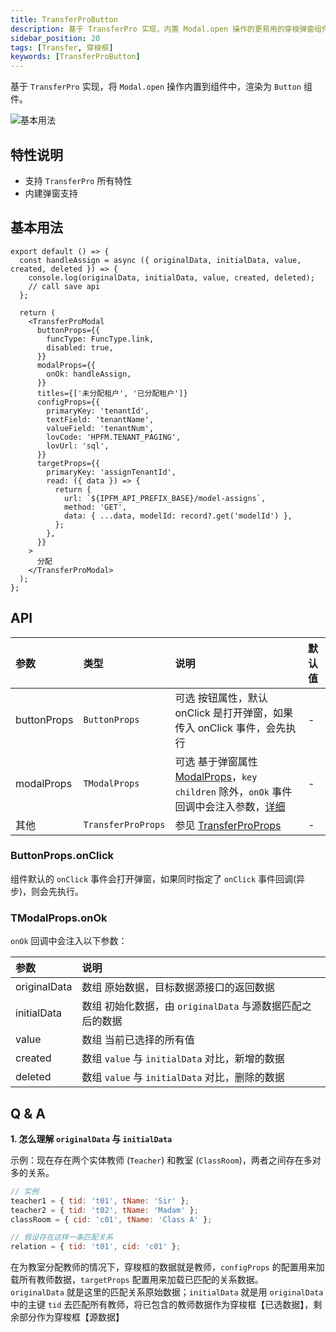 ```yaml
---
title: TransferProButton
description: 基于 TransferPro 实现，内置 Modal.open 操作的更易用的穿梭弹窗组件。
sidebar_position: 20
tags: [Transfer, 穿梭框]
keywords: [TransferProButton]
---
```


基于 `TransferPro` 实现，将 `Modal.open` 操作内置到组件中，渲染为 `Button` 组件。

![基本用法](./images/transfer-pro-button-base.png)

## 特性说明

- 支持 `TransferPro` 所有特性
- 内建弹窗支持

## 基本用法

```tsx {3,13-15} showLineNumbers
export default () => {
  const handleAssign = async ({ originalData, initialData, value, created, deleted }) => {
    console.log(originalData, initialData, value, created, deleted);
    // call save api
  };

  return (
    <TransferProModal
      buttonProps={{
        funcType: FuncType.link,
        disabled: true,
      }}
      modalProps={{
        onOk: handleAssign,
      }}
      titles={['未分配租户', '已分配租户']}
      configProps={{
        primaryKey: 'tenantId',
        textField: 'tenantName',
        valueField: 'tenantNum',
        lovCode: 'HPFM.TENANT_PAGING',
        lovUrl: 'sql',
      }}
      targetProps={{
        primaryKey: 'assignTenantId',
        read: ({ data }) => {
          return {
            url: `${IPFM_API_PREFIX_BASE}/model-assigns`,
            method: 'GET',
            data: { ...data, modelId: record?.get('modelId') },
          };
        },
      }}
    >
      分配
    </TransferProModal>
  );
};
```

## API

| 参数        | 类型               | 说明                                                                                                                                                                                                       | 默认值 |
| :---------- | :----------------- | :--------------------------------------------------------------------------------------------------------------------------------------------------------------------------------------------------------- | :----- |
| buttonProps | `ButtonProps`      | <Highlight>可选</Highlight> 按钮属性，默认 onClick 是打开弹窗，如果传入 onClick 事件，会先执行                                                                                                             | -      |
| modalProps  | `TModalProps`      | <Highlight>可选</Highlight> 基于弹窗属性 [ModalProps](https://open.hand-china.com/choerodon-ui/zh/procmp/feedback/modal#API)，`key` `children` 除外，`onOk` 事件回调中会注入参数，[详细](#tmodalpropsonok) | -      |
| 其他        | `TransferProProps` | 参见 [TransferProProps](/docs/C7N/CustomComponents/transfer-pro#api)                                                                                                                                       | -      |

### ButtonProps.onClick

组件默认的 `onClick` 事件会打开弹窗，如果同时指定了 `onClick` 事件回调(异步)，则会先执行。

### TModalProps.onOk

`onOk` 回调中会注入以下参数：

| 参数         | 说明                                                                             |
| :----------- | :------------------------------------------------------------------------------- |
| originalData | <Highlight>数组</Highlight> 原始数据，目标数据源接口的返回数据                   |
| initialData  | <Highlight>数组</Highlight> 初始化数据，由 `originalData` 与源数据匹配之后的数据 |
| value        | <Highlight>数组</Highlight> 当前已选择的所有值                                   |
| created      | <Highlight>数组</Highlight> `value` 与 `initialData` 对比，新增的数据            |
| deleted      | <Highlight>数组</Highlight> `value` 与 `initialData` 对比，删除的数据            |

## Q & A

**1. 怎么理解 `originalData` 与 `initialData`**

示例：现在存在两个实体教师 (`Teacher`) 和教室 (`ClassRoom`)，两者之间存在多对多的关系。

```js
// 实例
teacher1 = { tid: 't01', tName: 'Sir' };
teacher2 = { tid: 't02', tName: 'Madam' };
classRoom = { cid: 'c01', tName: 'Class A' };

// 假设存在这样一条匹配关系
relation = { tid: 't01', cid: 'c01' };
```

在为教室分配教师的情况下，穿梭框的数据就是教师，`configProps` 的配置用来加载所有教师数据，`targetProps` 配置用来加载已匹配的关系数据。<br/>
`originalData` 就是这里的匹配关系原始数据；`initialData` 就是用 `originalData` 中的主键 `tid` 去匹配所有教师，将已包含的教师数据作为穿梭框【已选数据】，剩余部分作为穿梭框【源数据】
